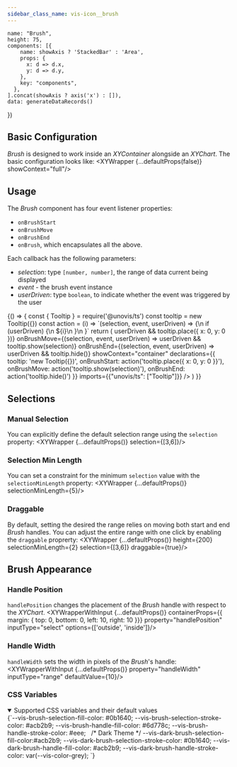 ```yaml
---
sidebar_class_name: vis-icon__brush
---
```


    name: "Brush",
    height: 75,
    components: [{
        name: showAxis ? 'StackedBar' : 'Area',
        props: {
          x: d => d.x,
          y: d => d.y,
        },
        key: "components",
      },
    ].concat(showAxis ? axis('x') : []),
    data: generateDataRecords()
})

## Basic Configuration
_Brush_ is designed to work inside an _XYContainer_ alongside an _XYChart_. The basic configuration looks like:
<XYWrapper {...defaultProps(false)} showContext="full"/>

## Usage
The _Brush_ component has four event listener properties:

- `onBrushStart`
- `onBrushMove`
- `onBrushEnd`
- `onBrush`, which encapsulates all the above.

Each callback has the following parameters:
- _selection_: type `[number, number]`, the range of data current being displayed
- _event_ - the brush event instance
- _userDriven_: type `boolean`, to indicate whether the event was triggered by the user

<BrowserOnly>
  {() => {
    const { Tooltip } = require('@unovis/ts')
    const tooltip = new Tooltip({})
    const action = (i) => `(selection, event, userDriven) => {\n    if (userDriven) {\n      ${i}\n    }\n  }`
    return (
      <XYWrapper {...defaultProps()}
        height={150}
        containerProps={{ tooltip }}
        onBrushStart={(selection, event, userDriven) => userDriven && tooltip.place({ x: 0, y: 0 })}
        onBrushMove={(selection, event, userDriven) => userDriven && tooltip.show(selection)}
        onBrushEnd={(selection, event, userDriven) => userDriven && tooltip.hide()}
        showContext="container"
        declarations={{
          tooltip: 'new Tooltip({})',
          onBrushStart: action('tooltip.place({ x: 0, y: 0 }}'),
          onBrushMove: action('tooltip.show(selection)'),
          onBrushEnd: action('tooltip.hide()')
        }}
        imports={{"unovis/ts": ["Tooltip"]}}
      />
    )
  }}
</BrowserOnly>

## Selections
### Manual Selection
You can explicitly define the default selection range using the `selection` property:
<XYWrapper {...defaultProps()} selection={[3,6]}/>

### Selection Min Length
You can set a constraint for the minimum `selection` value with the `selectionMinLength` property:
<XYWrapper {...defaultProps()} selectionMinLength={5}/>

### Draggable
By default, setting the desired the range relies on moving both start and end _Brush_ handles. You can adjust the entire range with one click by enabling the `draggable` proprerty:
<XYWrapper {...defaultProps()} height={200} selectionMinLength={2} selection={[3,6]} draggable={true}/>

## Brush Appearance
### Handle Position
`handlePosition` changes the placement of the _Brush_ handle with respect to the _XYChart_.
<XYWrapperWithInput {...defaultProps()} containerProps={{ margin: { top: 0, bottom: 0, left: 10, right: 10 }}} property="handlePosition" inputType="select" options={['outside', 'inside']}/>

### Handle Width
`handleWidth` sets the width in pixels of the _Brush_'s handle:
<XYWrapperWithInput {...defaultProps()} property="handleWidth" inputType="range" defaultValue={10}/>

### CSS Variables
<details open>
  <summary>Supported CSS variables and their default values</summary>
  <CodeBlock language="css">
{`--vis-brush-selection-fill-color: #0b1640;
--vis-brush-selection-stroke-color: #acb2b9;
--vis-brush-handle-fill-color: #6d778c;
--vis-brush-handle-stroke-color: #eee;
 
/* Dark Theme */
--vis-dark-brush-selection-fill-color:#acb2b9;
--vis-dark-brush-selection-stroke-color: #0b1640;
--vis-dark-brush-handle-fill-color: #acb2b9;
--vis-dark-brush-handle-stroke-color: var(--vis-color-grey);
`}</CodeBlock>
</details>

<PropTable name='VisBrush'></PropTable>
